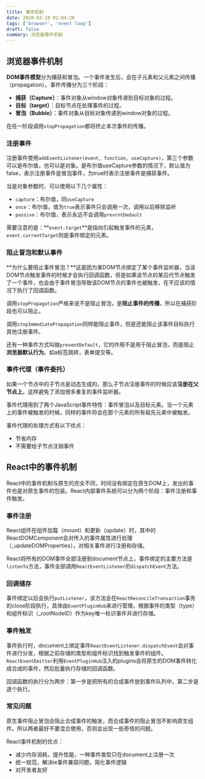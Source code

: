 ```yaml
---
title: 事件机制
date: 2020-03-18 02:04:28
tags: ['browser', 'event loop']
draft: false
summary: 浏览器事件机制
---
```


## 浏览器事件机制

**DOM事件模型**分为捕获和冒泡。一个事件发生后，会在子元素和父元素之间传播（propagation）。事件传播分为三个阶段：

- **捕获（Capture）**：事件对象从window对象传递到目标对象的过程。
- **目标（target）**：目标节点在处理事件的过程。
- **冒泡（Bubble）**：事件对象从目标对象传递到window对象的过程。

在任一阶段调用`stopPropagation`都将终止本次事件的传播。

### 注册事件

注册事件使用`addEventListener(event, function, useCapture)`，第三个参数可以是布尔值，也可以是对象。是布尔值useCapture参数的情况下，默认值为false，表示注册事件是冒泡事件，为true时表示注册事件是捕获事件。

当是对象参数时，可以使用以下几个属性：

- `capture`：布尔值，同`useCapture`
- `once`：布尔值，值为`true`表示事件只会调用一次，调用以后移除监听
- `passive`：布尔值，表示永远不会调用`prevrntDedault`

需要注意的是：**`event.target`**是指向引起触发事件的元素，`event.currentTarget`则是事件绑定的元素。

### 阻止冒泡和默认事件

**为什么要阻止事件冒泡？**这是因为某DOM节点绑定了某个事件监听器，当该DOM节点触发事件的时候才会执行回调函数，但是如果该节点的某后代节点触发了一个事件，也会由于事件冒泡导致该DOM节点的事件也被触发，在不应该的情况下执行了回调函数。

调用`stopPropagation`严格来说不是阻止冒泡，是**阻止事件的传播**，所以在捕获阶段也可以阻止。

调用`stopImmediatePropagation`同样能阻止事件，但是还能阻止该事件目标执行其他注册事件。

还有一种事件方式叫做`preventDefault`，它的作用不是用于阻止冒泡，而是阻止**浏览器默认行为**。如a标签跳转，表单提交等。

### 事件代理（事件委托）

如果一个节点中的子节点是动态生成的，那么子节点注册事件的时候应该**注册在父节点上**。这样避免了添加很多重复的事件监听器。

事件代理用到了两个JavaScript事件特性：事件冒泡以及目标元素。当一个元素上的事件被触发的时候，同样的事件将会在那个元素的所有祖先元素中被触发。

事件代理的处理方式有以下优点：

- 节省内存
- 不需要给子节点注销事件

## React中的事件机制

React中的事件机制与原生的完全不同，时间没有绑定在原生DOM上，发出的事件也是对原生事件的包装。React内部事件系统可以分为两个阶段：事件注册和事件触发。

### 事件注册

React组件在组件加载（mount）和更新（update）时，其中的ReactDOMComponent会对传入的事件属性进行处理（_updateDOMProperties），对相关事件进行注册和存储。

React将所有的DOM事件全部注册到document节点上，事件绑定的主要方法是`listenTo`方法，事件全部调用`ReactEventListener`的`dispatchEvent`方法。

### 回调储存

事件绑定以后会执行`putListener`，该方法会在`ReactReconcileTransaction`事务的close阶段执行，具体由`EventPluginHub`来进行管理，根据事件的类型（type）和组件标识（_rootNodeID）作为key唯一标识事件并进行存储。

### 事件触发

事件执行时，document上绑定事件`ReactEventListener.dispatchEvent`会对事件进行分发，根据之前存储的类型和组件标识找到触发事件的组件。`ReactEventEmitter`利用`EventPluginHub`注入的plugins会将原生的DOM事件转化成合成的事件，然后批量执行存储的回调函数。

回调函数的执行分为两步：第一步是把所有的合成事件放到事件队列中，第二步是逐个执行。

### 常见问题

原生事件阻止冒泡会阻止合成事件的触发，而合成事件的阻止冒泡不影响原生组件。所以两者最好不要混合使用，否则会出现一些奇怪的问题。

React事件机制的优点：

- 减少内存消耗，提升性能，一种事件类型只在document上注册一次
- 统一规范，解决ie事件兼容问题，简化事件逻辑
- 对开发者友好
